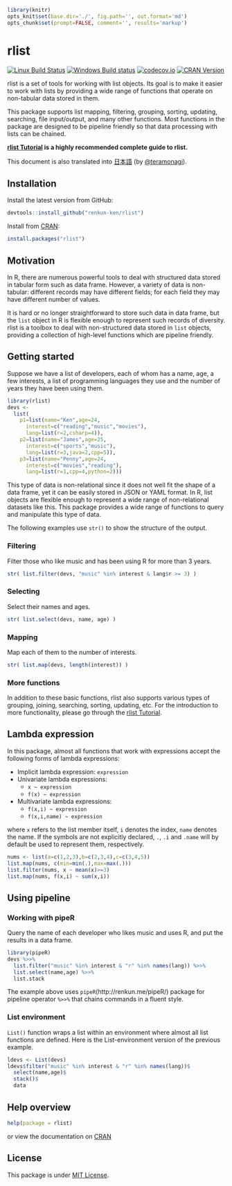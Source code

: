 ```r
library(knitr)
opts_knit$set(base.dir='./', fig.path='', out.format='md')
opts_chunk$set(prompt=FALSE, comment='', results='markup')
```

# rlist

[![Linux Build Status](https://travis-ci.org/renkun-ken/rlist.png?branch=master)](https://travis-ci.org/renkun-ken/rlist) 
[![Windows Build status](https://ci.appveyor.com/api/projects/status/github/renkun-ken/rlist?svg=true)](https://ci.appveyor.com/project/renkun-ken/rlist)
[![codecov.io](http://codecov.io/github/renkun-ken/rlist/coverage.svg?branch=master)](http://codecov.io/github/renkun-ken/rlist?branch=master)
[![CRAN Version](http://www.r-pkg.org/badges/version/rlist)](http://cran.rstudio.com/web/packages/rlist)

rlist is a set of tools for working with list objects. Its goal is to make it easier to work with lists by providing a wide range of functions that operate on non-tabular data stored in them.

This package supports list mapping, filtering, grouping, sorting, updating, searching, file input/output, and many other functions. Most functions in the package are designed to be pipeline friendly so that data processing with lists can be chained.

**[rlist Tutorial](http://renkun.me/rlist-tutorial) is a highly recommended complete guide to rlist.**

This document is also translated into  [日本語](https://github.com/renkun-ken/rlist/blob/master/README.ja.md) (by [@teramonagi](https://github.com/teramonagi)).

## Installation

Install the latest version from GitHub:

```r
devtools::install_github("renkun-ken/rlist")
```

Install from [CRAN](https://cran.r-project.org/package=rlist):

```r
install.packages("rlist")
```

## Motivation

In R, there are numerous powerful tools to deal with structured data stored in tabular form such as data frame. However, a variety of data is non-tabular: different records may have different fields; for each field they may have different number of values. 

It is hard or no longer straightforward to store such data in data frame, but the `list` object in R is flexible enough to represent such records of diversity. rlist is a toolbox to deal with non-structured data stored in `list` objects, providing a collection of high-level functions which are pipeline friendly.

## Getting started

Suppose we have a list of developers, each of whom has a name, age, a few interests, a list of programming languages they use and the number of years they have been using them.

```r
library(rlist)
devs <- 
  list(
    p1=list(name="Ken",age=24,
      interest=c("reading","music","movies"),
      lang=list(r=2,csharp=4)),
    p2=list(name="James",age=25,
      interest=c("sports","music"),
      lang=list(r=3,java=2,cpp=5)),
    p3=list(name="Penny",age=24,
      interest=c("movies","reading"),
      lang=list(r=1,cpp=4,python=2)))
```

This type of data is non-relational since it does not well fit the shape of a data frame,  yet it can be easily stored in JSON or YAML format. In R, list objects are flexible enough to represent a wide range of non-relational datasets like this. This package provides a wide range of functions to query and manipulate this type of data.

The following examples use `str()` to show the structure of the output.

### Filtering

Filter those who like music and has been using R for more than 3 years.

```r
str( list.filter(devs, "music" %in% interest & lang$r >= 3) )
```

### Selecting

Select their names and ages.

```r
str( list.select(devs, name, age) )
```

### Mapping

Map each of them to the number of interests.

```r
str( list.map(devs, length(interest)) )
```

### More functions

In addition to these basic functions, rlist also supports various types of grouping, joining, searching, sorting, updating, etc. For the introduction to more functionality, please go through the [rlist Tutorial](http://renkun.me/rlist-tutorial).

## Lambda expression

In this package, almost all functions that work with expressions accept the following forms of lambda expressions:

- Implicit lambda expression: `expression`
- Univariate lambda expressions: 
    * `x ~ expression`
    * `f(x) ~ expression`
- Multivariate lambda expressions:
    * `f(x,i) ~ expression`
    * `f(x,i,name) ~ expression`

where `x` refers to the list member itself, `i` denotes the index, `name` denotes the name. If the symbols are not explicitly declared, `.`, `.i` and `.name` will by default be used to represent them, respectively.

```r
nums <- list(a=c(1,2,3),b=c(2,3,4),c=c(3,4,5))
list.map(nums, c(min=min(.),max=max(.)))
list.filter(nums, x ~ mean(x)>=3)
list.map(nums, f(x,i) ~ sum(x,i))
```

## Using pipeline

### Working with pipeR

Query the name of each developer who likes music and uses R, and put the results in a data frame.

```r
library(pipeR)
devs %>>% 
  list.filter("music" %in% interest & "r" %in% names(lang)) %>>%
  list.select(name,age) %>>%
  list.stack
```

The example above uses `pipeR`(http://renkun.me/pipeR/) package for pipeline operator `%>>%` that chains commands in a fluent style.

### List environment

`List()` function wraps a list within an environment where almost all list functions are defined. Here is the List-environment version of the previous example.

```r
ldevs <- List(devs)
ldevs$filter("music" %in% interest & "r" %in% names(lang))$
  select(name,age)$
  stack()$
  data
```

## Help overview

```r
help(package = rlist)
```

or view the documentation on [CRAN](https://cran.r-project.org/web/packages/rlist/rlist.pdf)

## License

This package is under [MIT License](http://opensource.org/licenses/MIT).
